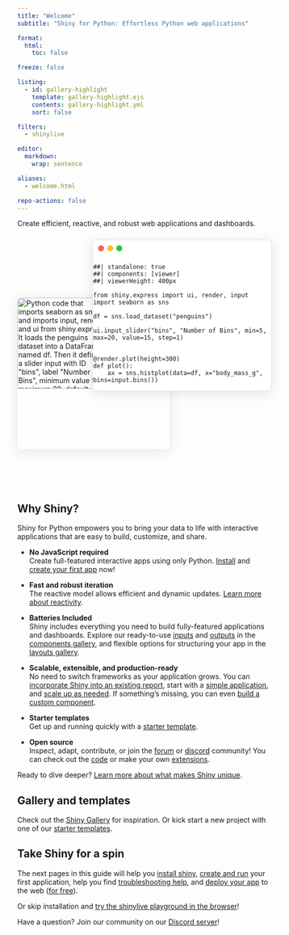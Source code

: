 ```yaml
---
title: "Welcome"
subtitle: "Shiny for Python: Effortless Python web applications"

format:
  html:
    toc: false

freeze: false

listing:
  - id: gallery-highlight
    template: gallery-highlight.ejs
    contents: gallery-highlight.yml
    sort: false

filters:
  - shinylive

editor:
  markdown:
    wrap: sentence

aliases:
  - welcome.html

repo-actions: false
---
```


Create efficient, reactive, and robust web applications and dashboards.

::: {.floating-code-app .column-page-inset-right}
```{=html}
<img src="assets/code-welcome.svg" class="img-shadow floating-code", alt='Python code that imports seaborn as sns and imports input, render, and ui from shiny.express. It loads the penguins dataset into a DataFrame named df. Then it defines a slider input with ID "bins", label "Number of Bins", minimum value 5, maximum 20, default value 15, and step size 1. A reactive plot is defined using the @render.plot decorator with a height of 300. The plot function calls sns.histplot with the df DataFrame, uses "body_mass_g" for the x-axis, and sets the number of bins using the current value of input.bins().'>
```

::: {.floating-app}
```{=html}
<div class="traffic-lights">
  <div class="traffic-light red"></div>
  <div class="traffic-light yellow"></div>
  <div class="traffic-light green"></div>
</div>
```
```shinylive-python
##| standalone: true
##| components: [viewer]
##| viewerHeight: 400px

from shiny.express import ui, render, input
import seaborn as sns

df = sns.load_dataset("penguins")

ui.input_slider("bins", "Number of Bins", min=5, max=20, value=15, step=1)


@render.plot(height=300)
def plot():
    ax = sns.histplot(data=df, x="body_mass_g", bins=input.bins())
```
:::

```{=html}
<style>
.floating-app .shinylive-wrapper {
  padding: 0.5em;
  background-color: white;
  margin: 0;
  border-radius: 0 0 8px 8px;
  border-right: none;
  border-bottom: none;
  border-left: none;
}

.floating-code-app {
  position: relative;
  width: 100%;
  min-height: 500px;
}

.floating-code,
.floating-app {
  border-radius: 8px;
  transition: all 0.4s cubic-bezier(0.34, 1.56, 0.64, 1);
  transition-delay: 100ms;
}

/* Traffic lights */
.traffic-lights {
  --traffic-light-size: 12px;
  --traffic-light-gap: 6px;
  --traffic-light-padding: 10px;
  display: flex;
  gap: var(--traffic-light-gap);
  padding: var(--traffic-light-padding);
}

.traffic-light {
  width: var(--traffic-light-size);
  height: var(--traffic-light-size);
  border-radius: 50%;
}

.red { background: #FF5F56; }
.yellow { background: #FFBD2E; }
.green { background: #27C93F; }

/* Desktop/tablet layout */
@media (min-width: 768px) {
  .floating-code,
  .floating-app {
    position: absolute;
  }

  .floating-code {
    left: 0;
    top: 125px;
    width: 60%;
    box-shadow: 0 4px 24px rgba(0, 0, 0, 0.1);
    z-index: 1; /* Below app by default */
  }

  .floating-app {
    right: 0;
    top: 10px;
    width: 70%;
    background: #ffffff;
    border: 1px solid rgba(0, 0, 0, 0.1);
    box-shadow: 0 4px 24px rgba(0, 0, 0, 0.1);
    z-index: 2; /* Above code by default */
  }

  .floating-code:hover {
    transform: translate(0, -14px);
    box-shadow: -8px 12px 32px rgba(0, 0, 0, 0.2) !important;
    z-index: 3;
    width: 80%;
  }

  .floating-code:hover + .floating-app {
    transform: translate(-20px, 0px) scale(0.9);
    box-shadow: 0 4px 16px rgba(0, 0, 0, 0.08);
    opacity: 0.8;
  }
}

/* Mobile layout */
@media (max-width: 767px) {
  .floating-code,
  .floating-app {
    position: relative;
    width: 100%;
    margin-bottom: 20px;
    box-shadow: 0 4px 24px rgba(0, 0, 0, 0.1);
  }

  .traffic-lights {
    --traffic-light-padding: 6px;
    --traffic-light-gap: 4px;
    --traffic-light-size: clamp(5px, 1.66vw, 12px);
  }
}
</style>
```
:::

## Why Shiny?

Shiny for Python empowers you to bring your data to life with interactive applications that are easy to build, customize, and share.

- **No JavaScript required**<br>
Create full-featured interactive apps using only Python.
[Install](install.qmd) and [create your first app](create-run.qmd) now!

- **Fast and robust iteration**<br>
The reactive model allows efficient and dynamic updates.
[Learn more about reactivity](/docs/reactive-foundations.qmd).

- **Batteries Included**<br>
Shiny includes everything you need to build fully-featured applications and dashboards.
Explore our ready-to-use [inputs](/components/#inputs) and [outputs](/components/#outputs) in the [components gallery](/components/), and flexible options for structuring your app in the [layouts gallery](/layouts/).

- **Scalable, extensible, and production-ready**<br>
No need to switch frameworks as your application grows.
You can [incorporate Shiny into an existing report](https://quarto.org/docs/dashboards/), start with a [simple application](/docs/express-in-depth.qmd), and [scale up as needed](/docs/express-to-core).
If something’s missing, you can even [build a custom component](/docs/custom-component-one-off.qmd).

- **Starter templates**<br>
Get up and running quickly with a [starter template](/templates/).

- **Open source**<br>
Inspect, adapt, contribute, or join the [forum](https://forum.posit.co/c/shiny) or [discord](https://discord.com/invite/yMGCamUMnS) community! You can check out the [code](https://github.com/posit-dev/py-shiny/) or make your own [extensions](/docs/custom-component-one-off.qmd).

Ready to dive deeper? [Learn more about what makes Shiny unique](what-is-shiny.qmd).


## Gallery and templates

Check out the [Shiny Gallery](/gallery/) for inspiration.
Or kick start a new project with one of our [starter templates](/templates/).

```{=html}
<link
  href="https://cdn.jsdelivr.net/npm/bootstrap@5.3.3/dist/css/bootstrap.min.css"
  rel="stylesheet"
/>

<style>
.gallery-container {
  margin-top: 1rem;
  margin-bottom: 2rem;
}

.gallery-card {
  display: flex;
  flex-direction: column;
  height: 100%;
  background-color: #f8f9fa;
}

.gallery-title {
  width: 100%;
  text-align: center;
  font-size: 1rem;
  font-weight: 500;
  padding: 8px;
  min-height: 3.5rem;
  display: flex;
  align-items: center;
  justify-content: center;
}

.gallery-item {
  position: relative;
  width: 100%;
  overflow: hidden;
  border-radius: 12px;
  box-shadow: 0 4px 10px rgba(0,0,0,0.2);
}

.gallery-item img {
  width: 100%;
  height: 100%;
  object-fit: cover;
  display: block;
  transition: opacity 0.3s ease;
  border-radius: 12px;
}

.gallery-overlay {
  position: absolute;
  top: 0;
  left: 0;
  right: 0;
  bottom: 0;
  background-color: rgba(0, 0, 0, 0.4);
  display: flex;
  justify-content: center;
  align-items: center;
  gap: 20px;
  opacity: 0;
  transition: opacity 0.3s ease;
  border-radius: 12px;
}

.gallery-item:hover img {
  opacity: 0.5;
}

.gallery-item:hover .gallery-overlay {
  opacity: 1;
}

.gallery-btn {
  padding: 6px 16px;
  font-size: 0.85rem;
  background-color: rgba(255, 255, 255, 0.15);
  color: white;
  border: 2px solid rgba(255, 255, 255, 0.8);
  text-decoration: none;
  font-weight: 600;
  border-radius: 30px;
  transition: all 0.25s ease;
  backdrop-filter: blur(4px);
  -webkit-backdrop-filter: blur(4px);
  position: relative;
  z-index: 1;
}

.gallery-btn:hover {
  background-color: white;
  color: black;
  transform: scale(1.05);
  box-shadow: 0px 4px 10px rgba(255, 255, 255, 0.3);
  border-color: white;
}
</style>
```

:::: {.column-page-inset-right}
::: {#gallery-highlight}
:::
::::


## Take Shiny for a spin

The next pages in this guide will help you [install shiny](install.qmd), [create and run](create-run.qmd) your first application, help you find [troubleshooting help](debug.qmd), and [deploy your app](deploy.qmd) to the web ([for free](deploy-cloud.qmd)).

Or skip installation and [try the shinylive playground in the browser](https://shinylive.io/py/examples/)!

Have a question?
Join our community on our [Discord server](https://discord.com/invite/yMGCamUMnS)!
